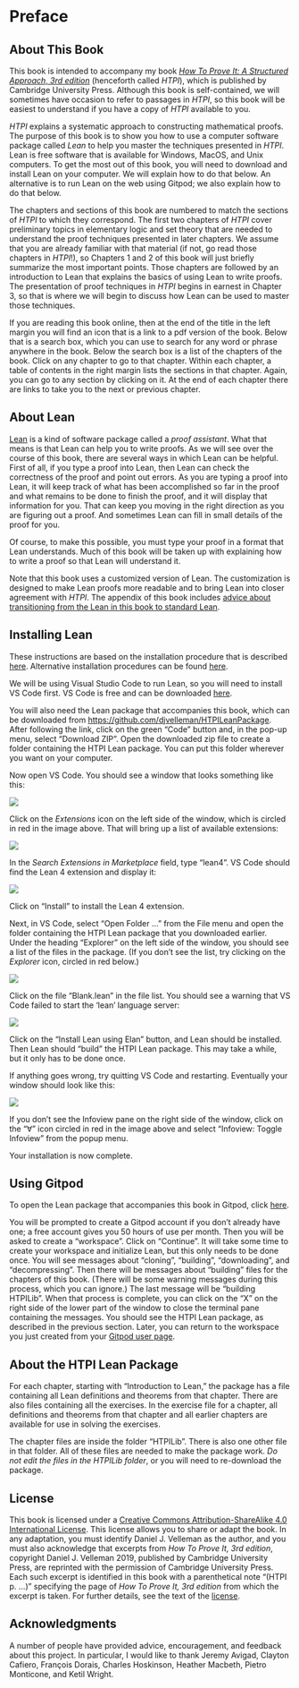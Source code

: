 # Preface {.unnumbered}
\pagenumbering{arabic}
\markdouble{Preface}

## About This Book

This book is intended to accompany my book [*How To Prove It: A Structured Approach, 3rd edition*](https://doi.org/10.1017/9781108539890) (henceforth called *HTPI*), which is published by Cambridge University Press.  Although this book is self-contained, we will sometimes have occasion to refer to passages in *HTPI*, so this book will be easiest to understand if you have a copy of *HTPI* available to you.

*HTPI* explains a systematic approach to constructing mathematical proofs.  The purpose of this book is to show you how to use a computer software package called *Lean* to help you master the techniques presented in *HTPI*.  Lean is free software that is available for Windows, MacOS, and Unix computers.  To get the most out of this book, you will need to download and install Lean on your computer.  We will explain how to do that below.  An alternative is to run Lean on the web using Gitpod; we also explain how to do that below.

The chapters and sections of this book are numbered to match the sections of *HTPI* to which they correspond.  The first two chapters of *HTPI* cover preliminary topics in elementary logic and set theory that are needed to understand the proof techniques presented in later chapters.  We assume that you are already familiar with that material (if not, go read those chapters in *HTPI*!), so Chapters 1 and 2 of this book will just briefly summarize the most important points.  Those chapters are followed by an introduction to Lean that explains the basics of using Lean to write proofs.  The presentation of proof techniques in *HTPI* begins in earnest in Chapter 3, so that is where we will begin to discuss how Lean can be used to master those techniques.

If you are reading this book online, then at the end of the title in the left margin you will find an icon that is a link to a pdf version of the book.  Below that is a search box, which you can use to search for any word or phrase anywhere in the book.  Below the search box is a list of the chapters of the book.  Click on any chapter to go to that chapter.  Within each chapter, a table of contents in the right margin lists the sections in that chapter.  Again, you can go to any section by clicking on it.  At the end of each chapter there are links to take you to the next or previous chapter.

## About Lean

[Lean](https://leanprover.github.io) is a kind of software package called a *proof assistant*.  What that means is that Lean can help you to write proofs.  As we will see over the course of this book, there are several ways in which Lean can be helpful.  First of all, if you type a proof into Lean, then Lean can check the correctness of the proof and point out errors.  As you are typing a proof into Lean, it will keep track of what has been accomplished so far in the proof and what remains to be done to finish the proof, and it will display that information for you.  That can keep you moving in the right direction as you are figuring out a proof.  And sometimes Lean can fill in small details of the proof for you.

Of course, to make this possible, you must type your proof in a format that Lean understands.  Much of this book will be taken up with explaining how to write a proof so that Lean will understand it.

Note that this book uses a customized version of Lean.  The customization is designed to make Lean proofs more readable and to bring Lean into closer agreement with *HTPI*.  The appendix of this book includes [advice about transitioning from the Lean in this book to standard Lean](#transitioning-to-standard-lean).

## Installing Lean

These instructions are based on the installation procedure that is described [here](https://lean-lang.org/lean4/doc/quickstart.html).  Alternative installation procedures can be found [here](https://leanprover-community.github.io/get_started.html).

We will be using Visual Studio Code to run Lean, so you will need to install VS Code first.  VS Code is free and can be downloaded [here](https://code.visualstudio.com).

You will also need the Lean package that accompanies this book, which can be downloaded from [https://github.com/djvelleman/HTPILeanPackage](https://github.com/djvelleman/HTPILeanPackage).  After following the link, click on the green "Code" button and, in the pop-up menu, select "Download ZIP".  Open the downloaded zip file to create a folder containing the HTPI Lean package.  You can put this folder wherever you want on your computer.

Now open VS Code.  You should see a window that looks something like this:

![](Images/VSCodeStart.png)

Click on the *Extensions* icon on the left side of the window, which is circled in red in the image above.  That will bring up a list of available extensions:

![](Images/FindExtension.png)

In the *Search Extensions in Marketplace* field, type "lean4".  VS Code should find the Lean 4 extension and display it:

![](Images/InstallExtension.png)

Click on "Install" to install the Lean 4 extension.

Next, in VS Code, select "Open Folder ..." from the File menu and open the folder containing the HTPI Lean package that you downloaded earlier.  Under the heading "Explorer" on the left side of the window, you should see a list of the files in the package.  (If you don't see the list, try clicking on the *Explorer* icon, circled in red below.)

![](Images/OpenPackage.png)

Click on the file "Blank.lean" in the file list.  You should see a warning that VS Code failed to start the 'lean' language server:

![](Images/Install-elan.png){fig-align="center"}

Click on the "Install Lean using Elan" button, and Lean should be installed.  Then Lean should "build" the HTPI Lean package.  This may take a while, but it only has to be done once.

If anything goes wrong, try quitting VS Code and restarting.  Eventually your window should look like this:

![](Images/Ready.png)

If you don't see the Infoview pane on the right side of the window, click on the "$\forall$" icon circled in red in the image above and select "Infoview: Toggle Infoview" from the popup menu.

Your installation is now complete.

## Using Gitpod

To open the Lean package that accompanies this book in Gitpod, click [here](https://gitpod.io/#https://github.com/djvelleman/HTPILeanPackage){target="_blank"}.

You will be prompted to create a Gitpod account if you don't already have one; a free account gives you 50 hours of use per month.  Then you will be asked to create a "workspace".  Click on "Continue".  It will take some time to create your workspace and initialize Lean, but this only needs to be done once.  You will see messages about "cloning", "building", "downloading", and "decompressing".  Then there will be messages about "building" files for the chapters of this book.  (There will be some warning messages during this process, which you can ignore.)  The last message will be "building HTPILib".  When that process is complete, you can click on the "X" on the right side of the lower part of the window to close the terminal pane containing the messages.  You should see the HTPI Lean package, as described in the previous section.  Later, you can return to the workspace you just created from your [Gitpod user page](https://gitpod.io/workspaces){target="_blank"}.

## About the HTPI Lean Package

For each chapter, starting with "Introduction to Lean," the package has a file containing all Lean definitions and theorems from that chapter.  There are also files containing all the exercises.  In the exercise file for a chapter, all definitions and theorems from that chapter and all earlier chapters are available for use in solving the exercises.

The chapter files are inside the folder "HTPILib".  There is also one other file in that folder.  All of these files are needed to make the package work.  *Do not edit the files in the HTPILib folder*, or you will need to re-download the package.

## License

This book is licensed under a [Creative Commons Attribution-ShareAlike 4.0 International License](http://creativecommons.org/licenses/by-sa/4.0/).  This license allows you to share or adapt the book.  In any adaptation, you must identify Daniel J. Velleman as the author, and you must also acknowledge that excerpts from *How To Prove It, 3rd edition*, copyright Daniel J. Velleman 2019, published by Cambridge University Press, are reprinted with the permission of Cambridge University Press.  Each such excerpt is identified in this book with a parenthetical note "(HTPI p. ...)" specifying the page of *How To Prove It, 3rd edition* from which the excerpt is taken.  For further details, see the text of the [license](https://creativecommons.org/licenses/by-sa/4.0/legalcode). 

## Acknowledgments

A number of people have provided advice, encouragement, and feedback about this project.  In particular, I would like to thank Jeremy Avigad, Clayton Cafiero, François Dorais, Charles Hoskinson, Heather Macbeth, Pietro Monticone, and Ketil Wright.
